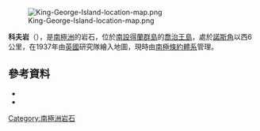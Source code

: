 [[Image:King-George-Island-location-map.png|thumb]]

{{Coord|61|54|S|57|48|W|source:GNIS|display=title}}

'''科夫岩'''（{{lang-en|Cove Rock}}），是[[南極洲|南極洲]]的岩石，位於[[南設得蘭群島|南設得蘭群島]]的[[喬治王島|喬治王島]]，處於[[諾斯角|諾斯角]]以西6公里，在1937年由[[英國|英國]]研究隊繪入地圖，現時由[[南極條約體系|南極條約體系]]管理。

==參考資料==
*{{cite gnis | type = antarid | id = 3228| name = Cove Rock| accessdate = 2011-11-29}}
*{{usgs-gazetteer|id=3228}}

{{南设得兰群岛}}

{{Antarctica-geo-stub}}

[[Category:南極洲岩石|Category:南極洲岩石]]